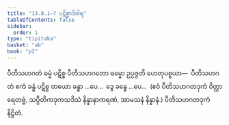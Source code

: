 ```yaml
---
title: "13.8.1–7 ပဋိစ္စာဒိဝါရ"
tableOfContents: false
sidebar:
  order: 1
type: "tipitaka"
basket: "ab"
book: "p2"
---
```



<DynamicBreadcrumb />

<Division number="167" book="p2" e="ch" v="38" p="433">

<Paragraph number="4438" book="p2">
ပီတိသဟဂတံ ဓမ္မံ ပဋိစ္စ ပီတိသဟဂတော ဓမ္မော ဥပ္ပဇ္ဇတိ ဟေတုပစ္စယာ—  ပီတိသဟဂတံ ဧကံ ခန္ဓံ ပဋိစ္စ တယော ခန္ဓာ …ပေ…  ဒွေ ခန္ဓေ …ပေ…  (ဧဝံ ပီတိသဟဂတဒုကံ ဝိတ္ထာရေတဗ္ဗံ, သပ္ပီတိကဒုကသဒိသံ နိန္နာနာကရဏံ, အာမသနံ နိန္နာနံ.)

</Paragraph>
</Division>

<Paragraph number="4439" type="center" book="p2">
ပီတိသဟဂတဒုကံ နိဋ္ဌိတံ.
</Paragraph>